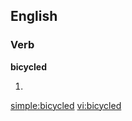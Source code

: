 ==English==

===Verb===
'''bicycled'''

# {{past of|[[bicycle]]}}

[[simple:bicycled]]
[[vi:bicycled]]